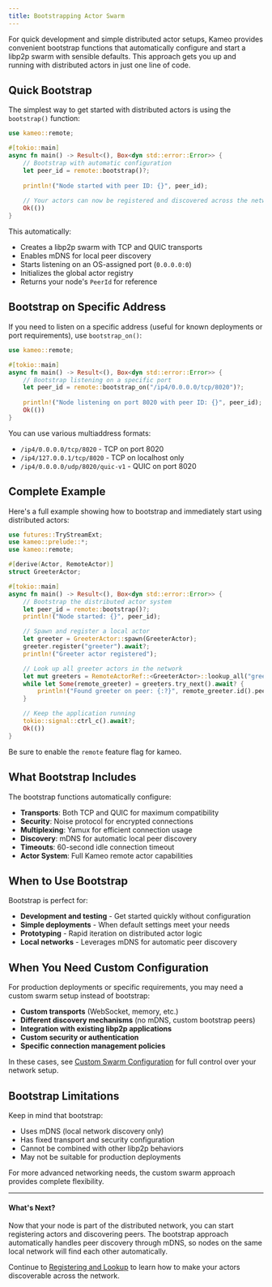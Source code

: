 ```yaml
---
title: Bootstrapping Actor Swarm
---
```


For quick development and simple distributed actor setups, Kameo provides convenient bootstrap functions that automatically configure and start a libp2p swarm with sensible defaults. This approach gets you up and running with distributed actors in just one line of code.

## Quick Bootstrap

The simplest way to get started with distributed actors is using the `bootstrap()` function:

```rust
use kameo::remote;

#[tokio::main]
async fn main() -> Result<(), Box<dyn std::error::Error>> {
    // Bootstrap with automatic configuration
    let peer_id = remote::bootstrap()?;
    
    println!("Node started with peer ID: {}", peer_id);
    
    // Your actors can now be registered and discovered across the network
    Ok(())
}
```

This automatically:
- Creates a libp2p swarm with TCP and QUIC transports
- Enables mDNS for local peer discovery
- Starts listening on an OS-assigned port (`0.0.0.0:0`)
- Initializes the global actor registry
- Returns your node's `PeerId` for reference

## Bootstrap on Specific Address

If you need to listen on a specific address (useful for known deployments or port requirements), use `bootstrap_on()`:

```rust
use kameo::remote;

#[tokio::main]
async fn main() -> Result<(), Box<dyn std::error::Error>> {
    // Bootstrap listening on a specific port
    let peer_id = remote::bootstrap_on("/ip4/0.0.0.0/tcp/8020")?;
    
    println!("Node listening on port 8020 with peer ID: {}", peer_id);
    Ok(())
}
```

You can use various multiaddress formats:
- `/ip4/0.0.0.0/tcp/8020` - TCP on port 8020
- `/ip4/127.0.0.1/tcp/8020` - TCP on localhost only
- `/ip4/0.0.0.0/udp/8020/quic-v1` - QUIC on port 8020

## Complete Example

Here's a full example showing how to bootstrap and immediately start using distributed actors:

```rust
use futures::TryStreamExt;
use kameo::prelude::*;
use kameo::remote;

#[derive(Actor, RemoteActor)]
struct GreeterActor;

#[tokio::main]
async fn main() -> Result<(), Box<dyn std::error::Error>> {
    // Bootstrap the distributed actor system
    let peer_id = remote::bootstrap()?;
    println!("Node started: {}", peer_id);

    // Spawn and register a local actor
    let greeter = GreeterActor::spawn(GreeterActor);
    greeter.register("greeter").await?;
    println!("Greeter actor registered");

    // Look up all greeter actors in the network
    let mut greeters = RemoteActorRef::<GreeterActor>::lookup_all("greeter");
    while let Some(remote_greeter) = greeters.try_next().await? {
        println!("Found greeter on peer: {:?}", remote_greeter.id().peer_id());
    }

    // Keep the application running
    tokio::signal::ctrl_c().await?;
    Ok(())
}
```

Be sure to enable the `remote` feature flag for kameo.

## What Bootstrap Includes

The bootstrap functions automatically configure:

- **Transports**: Both TCP and QUIC for maximum compatibility
- **Security**: Noise protocol for encrypted connections  
- **Multiplexing**: Yamux for efficient connection usage
- **Discovery**: mDNS for automatic local peer discovery
- **Timeouts**: 60-second idle connection timeout
- **Actor System**: Full Kameo remote actor capabilities

## When to Use Bootstrap

Bootstrap is perfect for:
- **Development and testing** - Get started quickly without configuration
- **Simple deployments** - When default settings meet your needs
- **Prototyping** - Rapid iteration on distributed actor logic
- **Local networks** - Leverages mDNS for automatic peer discovery

## When You Need Custom Configuration

For production deployments or specific requirements, you may need a custom swarm setup instead of bootstrap:

- **Custom transports** (WebSocket, memory, etc.)
- **Different discovery mechanisms** (no mDNS, custom bootstrap peers)
- **Integration with existing libp2p applications**
- **Custom security or authentication**
- **Specific connection management policies**

In these cases, see [Custom Swarm Configuration](/distributed-actors/custom-swarm-configuration) for full control over your network setup.

## Bootstrap Limitations

Keep in mind that bootstrap:
- Uses mDNS (local network discovery only)
- Has fixed transport and security configuration
- Cannot be combined with other libp2p behaviors
- May not be suitable for production deployments

For more advanced networking needs, the custom swarm approach provides complete flexibility.

---

#### What's Next?

Now that your node is part of the distributed network, you can start registering actors and discovering peers. The bootstrap approach automatically handles peer discovery through mDNS, so nodes on the same local network will find each other automatically.

Continue to [Registering and Lookup](/distributed-actors/registering-looking-up-actors) to learn how to make your actors discoverable across the network.
